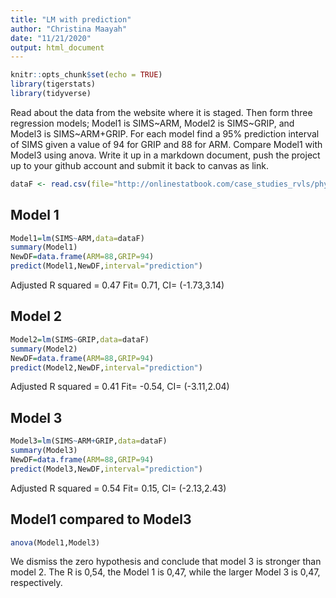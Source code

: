 ```yaml
---
title: "LM with prediction"
author: "Christina Maayah"
date: "11/21/2020"
output: html_document
---
```


```r
knitr::opts_chunk$set(echo = TRUE)
library(tigerstats)
library(tidyverse)
```

Read about the data from the website where it is staged.  Then form three regression models; Model1 is SIMS~ARM, Model2 is SIMS~GRIP, and Model3 is SIMS~ARM+GRIP. For each model find a 95% prediction interval of SIMS given a value of 94  for GRIP and 88 for ARM. Compare Model1 with Model3 using anova. Write it up in a markdown document, push the project up to your github account and submit it back to canvas as link. 

```r
dataF <- read.csv(file="http://onlinestatbook.com/case_studies_rvls/physical_strength/data.txt",sep="",header=TRUE) 
```

## Model 1
  
```r
Model1=lm(SIMS~ARM,data=dataF)
summary(Model1)
NewDF=data.frame(ARM=88,GRIP=94)
predict(Model1,NewDF,interval="prediction")
```
  Adjusted R squared = 0.47
  Fit= 0.71, CI= (-1.73,3.14) 
  
## Model 2
  
```r
Model2=lm(SIMS~GRIP,data=dataF)
summary(Model2)
NewDF=data.frame(ARM=88,GRIP=94)
predict(Model2,NewDF,interval="prediction")
```
  Adjusted R squared = 0.41
  Fit= -0.54, CI= (-3.11,2.04)
  
## Model 3
  
```r
Model3=lm(SIMS~ARM+GRIP,data=dataF)
summary(Model3)
NewDF=data.frame(ARM=88,GRIP=94)
predict(Model3,NewDF,interval="prediction")
```
  Adjusted R squared = 0.54
  Fit= 0.15, CI= (-2.13,2.43)
  
## Model1 compared to Model3 

  
```r
anova(Model1,Model3)
```
  
We dismiss the zero hypothesis and conclude that model 3 is stronger than model 2. The R is 0,54, the Model 1 is 0,47, while the larger Model 3 is 0,47, respectively.
    